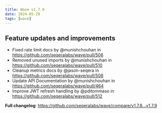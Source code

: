 ```yaml
---
title: Wave v1.7.9
date: 2024-05-29
tags: [wave]
---
```


## Feature updates and improvements

- Fixed rate limit docs by @munishchouhan in https://github.com/seqeralabs/wave/pull/506
- Removed unused imports by @munishchouhan in https://github.com/seqeralabs/wave/pull/510
- Cleanup metrics docs by @jason-seqera in https://github.com/seqeralabs/wave/pull/508
- Update API Documentation by @munishchouhan in https://github.com/seqeralabs/wave/pull/464
- Improve JWT refresh handling by @pditommaso in https://github.com/seqeralabs/wave/pull/512

**Full changelog**: https://github.com/seqeralabs/wave/compare/v1.7.8...v1.7.9
